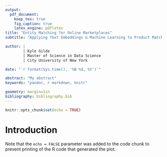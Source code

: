 ```yaml
---
output: 
  pdf_document:
    keep_tex: true
    fig_caption: true
    latex_engine: pdflatex
title: "Entity Matching for Online Marketplaces"
subtitle: "Applying Text Embeddings & Machine Learning to Product Matching"

author: | 
        | Kyle Gilde
        | Master of Science in Data Science
        | City University of New York

date: "`r format(Sys.time(), '%B %d, %Y')`"

abstract: "My abstract"
keywords: "pandoc, r markdown, knitr"

geometry: margin=1in     
bibliography: bibliography.bib 
---
```


```r
knitr::opts_chunk$set(echo = TRUE)
```

# Introduction


Note that the `echo = FALSE` parameter was added to the code chunk to prevent printing of the R code that generated the plot.
